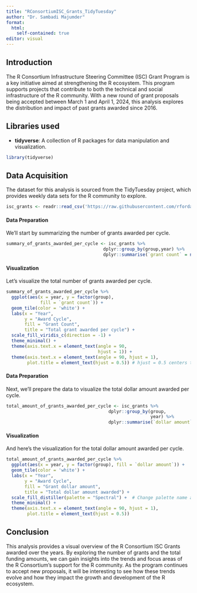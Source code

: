 ```yaml
---
title: "RConsortiumISC_Grants_TidyTuesday"
author: "Dr. Sambadi Majumder"
format: 
  html:
    self-contained: true
editor: visual
---
```


## Introduction

The R Consortium Infrastructure Steering Committee (ISC) Grant Program is a key initiative aimed at strengthening the R ecosystem. This program supports projects that contribute to both the technical and social infrastructure of the R community. With a new round of grant proposals being accepted between March 1 and April 1, 2024, this analysis explores the distribution and impact of past grants awarded since 2016.

## Libraries used

-   **tidyverse**: A collection of R packages for data manipulation and visualization.

```r

library(tidyverse)

```

## Data Acquisition

The dataset for this analysis is sourced from the TidyTuesday project, which provides weekly data sets for the R community to explore.

```r

isc_grants <- readr::read_csv('https://raw.githubusercontent.com/rfordatascience/tidytuesday/master/data/2024/2024-02-20/isc_grants.csv')


```

#### **Data Preparation**

We'll start by summarizing the number of grants awarded per cycle.

```r

summary_of_grants_awarded_per_cycle <- isc_grants %>% 
                                     dplyr::group_by(group,year) %>%
                                     dplyr::summarise(`grant count` = n())

```

#### Visualization

Let's visualize the total number of grants awarded per cycle.

```r

summary_of_grants_awarded_per_cycle %>%
  ggplot(aes(x = year, y = factor(group),
             fill = `grant count`)) +
  geom_tile(color = 'white') +
  labs(x = "Year",
       y = "Award Cycle",
       fill = "Grant Count",
       title = "Total grant awarded per cycle") +
  scale_fill_viridis_c(direction = -1) + 
  theme_minimal() +
  theme(axis.text.x = element_text(angle = 90, 
                                   hjust = 1)) +
  theme(axis.text.x = element_text(angle = 90, hjust = 1),
        plot.title = element_text(hjust = 0.5)) # hjust = 0.5 centers the title


```

#### **Data Preparation**

Next, we'll prepare the data to visualize the total dollar amount awarded per cycle.

```r

total_amount_of_grants_awarded_per_cycle <- isc_grants %>% 
                                       dplyr::group_by(group,
                                                       year) %>%
                                       dplyr::summarise(`dollar amount` = sum(funded))

```

#### Visualization

And here's the visualization for the total dollar amount awarded per cycle.

```r

total_amount_of_grants_awarded_per_cycle %>%
  ggplot(aes(x = year, y = factor(group), fill = `dollar amount`)) +
  geom_tile(color = 'white') +
  labs(x = "Year",
       y = "Award Cycle",
       fill = "Grant dollar amount",
       title = "Total dollar amount awarded") +
  scale_fill_distiller(palette = "Spectral") +  # Change palette name as needed
  theme_minimal() +
  theme(axis.text.x = element_text(angle = 90, hjust = 1),
        plot.title = element_text(hjust = 0.5))


```

## Conclusion

This analysis provides a visual overview of the R Consortium ISC Grants awarded over the years. By exploring the number of grants and the total funding amounts, we can gain insights into the trends and focus areas of the R Consortium's support for the R community. As the program continues to accept new proposals, it will be interesting to see how these trends evolve and how they impact the growth and development of the R ecosystem.
